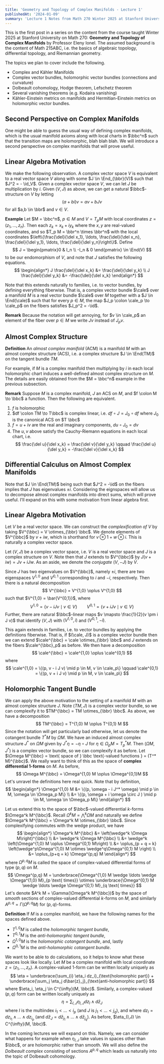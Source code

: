 ```yaml
---
title: 'Geometry and Topology of Complex Manifolds - Lecture 1'
publishedAt: '2024-01-09'
summary: 'Lecture 1 Notes from Math 270 Winter 2025 at Stanford University on the Geometry and Topology of Complex Manifolds, taught by Professor Eleny Ionel.'
---
```


This is the first post in a series on the content from the course taught Winter 2025 at Stanford University on Math 270: **Geometry and Topology of Complex Manifolds** by Professor Eleny Ionel. The assumed background is the content of Math 215ABC, i.e. the basics of algebraic topology, differential topology, and Riemannian geometry. 

The topics we plan to cover include the following.
* Complex and K&auml;hler Manifolds
* Complex vector bundles, holomorphic vector bundles (connections and curvature)
* Dolbeault cohomology, Hodge theorem, Lefschetz theorem
* Several vanishing theorems (e.g. Kodaira vanishing)
* K&auml;hler-Einstein metrics on manifolds and Hermitian-Einstein metrics on holomorphic vector bundles.

## Second Perspective on Complex Manifolds

One might be able to guess the usual way of defining complex manifolds, which is the usual manifold axioms along with local charts in $\bbc^n$ such that the transition maps are holomorphic, blah blah blah. We will introduce a second perspective on complex manifolds that will prove useful.

## Linear Algebra Motivation

We make the following observation. A complex vector space $V$ is equivalent to a real vector space $V$ along with some $J \in \End_{\bbr}(V)$ such that $J^2 = - \id_V$. Given a complex vector space $V$, we can let $J$ be multiplication by $i$. Given $(V,J)$ as above, we can get a natural $\bbc$-structure on $V$ by letting 
$$
(a+bi)v = av + bJv
$$ 
for all $a,b \in \bbr$ and $v \in V$. 

**Example** Let $M = \bbc^n$, $p \in M$ and $V = T_p M$ with local coordinates $z = (z_1, \ldots, z_n)$. Then each $z_k = x_k + i y_k$ where the $x,y$ are real-valued coordinates, and so $T_p M = \bbr^n \times \bbr^n$ with the local coordinates $\left\{\frac{\del}{\del x_1}, \ldots, \frac{\del}{\del x_n}, \frac{\del}{\del y_1}, \ldots, \frac{\del}{\del y_n}\right\}$. Define
$$
J = \begin{pmatrix}0 & I_n \\ -I_n & 0 \end{pmatrix} \in \End(V)
$$
to be our endomorphism of $V$, and note that $J$ satisfies the following equations.
$$
\begin{align*}
J \frac{\del}{\del x_k} &= \frac{\del}{\del y_k} \\ 
J \frac{\del}{\del y_k} &= -\frac{\del}{\del x_k}
\end{align*}
$$

Note that this extends naturally to families, i.e. to vector bundles, by defining everything fiberwise. That is, a complex vector bundle $\cale$ over a manifold $M$ is a real vector bundle $\cale$ over $M$ together with a $J \in \End(\cale)$ such that for every $p \in M$, the map $J_p \colon \cale_p \to \cale_p$ on the fibers satisfies $J_p^2 = -\id$.

**Remark** Because the notation will get annoying, for $v \in \cale_p$ an element of the fiber over $p \in M$ we write $Jv$ instead of $J_p v$.

## Almost Complex Structure

**Definition** An *almost complex manifold* (ACM) is a manifold $M$ with an almost complex structure (ACS), i.e. a complex structure $J \in \End(TM)$ on the tangent bundle $TM$.

For example, if $M$ is a complex manifold then multiplying by $i$ in each local holomorphic chart induces a well-defined almost complex structure on $M$. The details are easily obtained from the $M = \bbc^n$ example in the previous subsection.

**Remark** Suppose $M$ is a complex manifold, $J$ an ACS on $M$, and $f \colon M \to \bbc$ a function. Then the following are equivalent.
1. $f$ is holomorphic
2. $df \colon TM \to T\bbc$ is complex linear, i.e. $df \circ J = J_0 \circ df$ where $J_0$ is the canonical ACS on $T \bbc$
3. $f = u + iv$ are the real and imaginary components, $du \circ J_0 = dv$
4. The $u,v$ above satisfy the Cauchy-Riemann equations in each local chart, i.e. 
$$
\frac{\del u}{\del x_k} = \frac{\del v}{\del y_k} \qquad \frac{\del u}{\del y_k} = -\frac{\del v}{\del x_k}
$$

## Differential Calculus on Almost Complex Manifolds

Note that $J \in \End(TM)$ being such that $J^2 = -\id$ on the fibers implies that $J$ has eigenvalues $\pm i$. Considering the eignspaces will allow us to decompose almost complex manifolds into direct sums, which will prove useful. I'll expand on this with some motivation from linear algebra first.

## Linear Algebra Motivation

Let $V$ be a real vector space. We can construct the *complexification of* $V$ by taking $V^{\bbc} = V \otimes_{\bbr} \bbc$. We denote elements of $V^{\bbc}$ by $v + iw$, which is shorthand for $v \otimes 1 + w \otimes i$. This is naturally a complex vector space.

Let $(V,J)$ be a complex vector space, i.e. $V$ is a real vector space and $J$ is a complex structure on $V$. Note then that $J$ extends to $V^{\bbc}$ by $J(v + iw) = Jv + i Jw$. As an aside, we denote the *conjugate* $(V,-J)$ by $\bar{V}$.

Since $J$ has two eigenvalues on $V^{\bbc}$, namely $\pm i$, there are two eigenspaces $V^{1,0}$ and $V^{0,1}$ corresponding to $i$ and $-i$, respectively. Then there is a natural decomposition
$$
V^{\bbc} = V^{1,0} \oplus V^{1,0}
$$
such that $V^{1,0} = \bar{V^{0,1}}$, where
$$
V^{1,0} = \{v - i Jv \mid v \in V\} \qquad V^{0,1} = \{v + i J v \mid v \in V\}
$$
Further, there are natural $\bbc$-linear maps $v \mapsto \frac{1}{2}(v \pm i J v)$ that identify $(V,J)$ with $(V^{1,0}, i)$ and $(V^{0,1}, -i)$.

This again extends in families, i.e. to vector bundles by applying the definitions fiberwise. That is, if $(\cale, J)$ is a complex vector bundle then we can extend $\cale^{\bbc} = \cale \otimes_{\bbr} \bbc$ and $J$ extends on the fibers $\cale^{\bbc}_p$ as before. We then have a decomposition
$$
\cale^{\bbc} = \cale^{1,0} \oplus \cale^{0,1}
$$
where
$$
\cale^{1,0} = \{(p, v - i J v) \mid p \in M, v \in \cale_p\} \qquad \cale^{0,1} = \{(p, v + i J v) \mid p \in M, v \in \cale_p\}
$$

## Holomorphic Tangent Bundle

We can apply the above motivation to the setting of a manifold $M$ with an almost complex structure $J$. Note $(TM, J)$ is a complex vector bundle, so we can complexify it to $TM^{\bbc} = TM \otimes_{\bbr} \bbc$. As above, we have a decomposition
$$
TM^{\bbc} = T^{1,0} M \oplus T^{0,1} M
$$
Since the notation will get particularly bad otherwise, let us denote the cotangent bundle $T^*M$ by $\Omega M$. We have an induced almost complex structure $J^*$ on $\Omega M$ given by $J^* \eta = -\eta \circ J$ for $\eta \in \Omega_p M = T^*_p M$. Then $(\Omega M, J^*)$ is a complex vector bundle, so we can complexify it as before. Let $\Omega M^{\bbc} = \text{ space of } \bbc \text{-valued functions } = (T^* M)^{\bbc}$. We really want to think of this as the space of **complex differential 1-forms** on $M$. As before,
$$
\Omega M^{\bbc} = \Omega^{1,0} M \oplus \Omega^{0,1}M
$$
Let's unravel the definitions here real quick. Note that by definition,
$$
\begin{align*}
\Omega^{1,0} M &= \{(p, \omega - i J^* \omega) \mid p \in M, \omega \in \Omega_p M\} \\
&= \{(p, \omega + i \omega \circ J ) \mid p \in M, \omega \in \Omega_p M\}
\end{align*}
$$

Let us extend this to the space of $\bbc$-valued differential $k$-forms $\Omega^k M^{\bbc}$. Recall $\Omega^k M = \bigwedge^k \Omega M$ and naturally we define $\Omega^k M^{\bbc} = \Omega^k M \otimes_{\bbr} \bbc$. Since complexifying commutes with the wedge product, we have 
$$
\begin{align*}
\Omega^k M^{\bbc} &= \left(\wedge^k \Omega M\right)^{\bbc} \\
&= \wedge^k \Omega M^{\bbc} \\
&= \wedge^k \left(\Omega^{1,0} M \oplus \Omega^{0,1} M\right) \\
&= \oplus_{p + q = k} \left(\wedge^p\Omega^{1,0} M \otimes \wedge^q\Omega^{0,1} M \right) \\
&= \oplus_{p+q = k} \Omega^{p,q} M
\end{align*}
$$
where $\Omega^{p,q} M$ is called the space of complex-valued differential forms of type $(p,q)$ on $M$.
$$
\Omega^{p,q} M = \underbrace{\Omega^{1,0} M \wedge \ldots \wedge \Omega^{1,0} M}_{p \text{ times}} \otimes \underbrace{\Omega^{0,1} M \wedge \ldots \wedge \Omega^{0,1} M}_{q \text{ times}}
$$
Let's denote $A^k M = \Gamma(\Omega^k M^{\bbc})$ by the space of *smooth* sections of complex-valued differential $k$-forms on $M$, and similarly $A^{p,q} = \Gamma(\Omega^{p,q} M)$ for $(p,q)$-forms.

**Definition** If $M$ is a complex manifold, we have the following names for the spaces defined above.
* $T^{1,0}M$ is called the *holomorphic tangent bundle*,
* $T^{0,1}M$ is the *anti-holomorphic tangent bundle*,
* $\Omega^{1,0} M$ is the *holomorphic cotangent bundle*, and, lastly
* $\Omega^{0,1} M$ is the *anti-holomorphic cotangent bundle*.

We want to be able to do calculations, so it helps to know what these spaces look like locally. Let $M$ be a complex manifold with local coordinate $z = (z_1, \ldots, z_n)$. A complex-valued $1$-form can be written locally uniquely as
$$
\eta = \underbrace{\sum_{i} \eta_i dz_i}_{\text{holomorphic part}} + \underbrace{\sum_j \eta_j d\bar{z}_j}_{\text{anti-holomorphic part}}
$$
where $\eta_i, \eta_j \in C^{\infty}(M, \bbc)$. Similarly, a complex-valued $(p,q)$ form can be written locally uniquely as
$$
\eta = \sum_{I, J} \eta_{I, J} dz_I \wedge d\bar{z}_J
$$
where $I$ is the multiindex $i_1 < \ldots < i_p$ (and $J$ is $j_1 < \ldots < j_q$), and where $dz_I = dz_{i_1} \wedge \ldots \wedge dz_{i_p}$ (and $d\bar{z}_J = d\bar{z}_{j_1} \wedge \ldots \wedge d\bar{z}_{j_q}$). As before, $\eta_{I,J} \in C^{\infty}(M, \bbc)$.

In the coming lectures we will expand on this. Namely, we can consider what happens for example when $\eta_{I,J}$ take values in spaces other than $\bbc$, or are holomorphic rather than smooth. We will also define the *Dolbeault complex* consisting of sections $A^{p,q}$ which leads us naturally into the topic of Dolbeault cohomology.